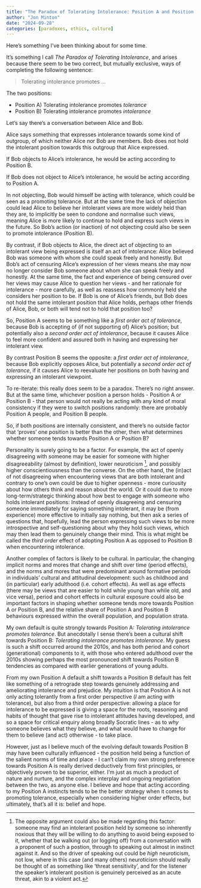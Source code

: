 ```yaml
---
title: "The Paradox of Tolerating Intolerance: Position A and Position B"
author: "Jon Minton"
date: "2024-09-28"
categories: [paradoxes, ethics, culture]
---
```


Here's something I've been thinking about for some time. 

It's something I call *The Paradox of Tolerating Intolerance*, and arises because there seem to be two correct, but mutually exclusive, ways of completing the following sentence: 

> Tolerating intolerance promotes ... 

The two positions: 

- Position A) Tolerating intolerance promotes *tolerance*
- Position B) Tolerating intolerance promotes *intolerance*

Let's say there's a conversation between Alice and Bob. 

Alice says something that expresses intolerance towards some kind of outgroup, of which neither Alice nor Bob are members. Bob does not hold the intolerant position towards this outgroup that Alice expressed. 

If Bob objects to Alice's intolerance, he would be acting according to Position B. 

If Bob does not object to Alice's intolerance, he would be acting according to Position A. 

In not objecting, Bob would himself be acting with tolerance, which could be seen as a promoting tolerance. But at the same time the lack of objection could lead Alice to believe her intolerant views are more widely held than they are, to implicitly be seen to condone and normalise such views, meaning Alice is more likely to continue to hold and express such views in the future. So Bob's action (or inaction) of not objecting could also be seen to promote intolerance (Position B). 

By contrast, if Bob objects to Alice, the direct act of objecting to an intolerant view being expressed is itself an act of intolerance: Alice believed Bob was someone with whom she could speak freely and honestly. But Bob's act of censuring Alice's expression of her views means she may now no longer consider Bob someone about whom she can speak freely and honestly. At the same time, the fact and experience of being censured over her views may cause Alice to question her views - and her rationale for intolerance - more carefully, as well as reassess how commonly held she considers her position to be. If Bob is one of Alice's friends, but Bob does not hold the same intolerant position that Alice holds, perhaps other friends of Alice, Bob, or both will tend not to hold that position too? 

So, Position A seems to be something like a *first order act of tolerance*, because Bob is accepting of (if not supporting of) Alice's position; but potentially also a *second order act of intolerance*, because it causes Alice to feel more confident and assured both in having and expressing her intolerant view. 

By contrast Position B seems the opposite: a *first order act of intolerance*, because Bob explicitly opposes Alice, but potentially a *second order act of tolerance*, if it causes Alice to reevaluate her positions on both having and expressing an intolerant viewpoint. 


To re-iterate: this really does seem to be a paradox. There's no right answer. But at the same time, whichever position a person holds - Position A or Position B - that person would not really be acting with any kind of moral consistency if they were to switch positions randomly: there are probably Position A people, and Position B people. 

So, if both positions are internally consistent, and there's no outside factor that 'proves' one position is better than the other, then what determines whether someone tends towards Position A or Position B? 

Personality is surely going to be a factor. For example, the act of openly disagreeing with someone may be easier for someone with higher disagreeability (almost by definition), lower neuroticism [^1], and possibly higher conscientiousness than the converse. On the other hand, the (in)act of not disagreeing when encountering views that are both intolerant and contrary to one's own could be due to higher openness - more curiousity about how others think and reason about the world. Or it could due to more long-term/strategic thinking about how best to engage with someone who holds intolerant positions: Instead of openly disagreeing and censuring someone immediately for saying something intolerant, it may be (from experience) more effective to initially say nothing, but then ask a series of questions that, hopefully, lead the person expressing such views to be more introspective and self-questioning about why they hold such views, which may then lead them to genuinely change their mind. This is what might be called the *third order* effect of adopting Position A as opposed to Position B when encountering intolerance. 

[^1]: The opposite argument could also be made regarding this factor: someone may find an intolerant position held by someone so inherently noxious that they will be willing to do anything to avoid being exposed to it, whether that be walking out (or logging off) from a conversation with a proponent of such a postion, through to speaking out almost in instinct against it. And so the driver of speaking out could be *high* neuroticism, not low, where in this case (and many others) neuroticism should really be thought of as something like 'threat sensitivity', and for the listener the speaker's intolerant position is genuinely perceived as an acute threat, akin to a violent act.

Another complex of factors is likely to be cultural. In particular, the changing implicit norms and mores that change and shift over time (period effects), and the norms and mores that were predominant around formative periods in individuals' cultural and attitudinal development: such as childhood and (in particular) early adulthood (i.e. cohort effects). As well as age effects (there may be views that are easier to hold while young than while old, and vice versa), period and cohort effects in cultural exposure could also be important factors in shaping whether someone tends more towards Position A or Position B, and the relative share of Position A and Position B behaviours expressed within the overall population, and population strata. 

My own default is quite strongly towards Position A: *Tolerating intolerance promotes tolerance*. But anecdotally I sense there's been a cultural shift towards Position B: *Tolerating intolerance promotes intolerance*. My guess is such a shift occurred around the 2010s, and has both period and cohort (generational) components to it, with those who entered adulthood over the 2010s showing perhaps the most pronounced shift towards Position B tendencies as compared with earlier generations of young adults. 

From my own Position A default a shift towards a Position B default has felt like something of a retrograde step towards genuinely addressing and ameliorating intolerance and prejudice. My intuition is that Position A is not only acting tolerantly from a first order perspective (*I* am acting with tolerance), but also from a third order perspective: allowing a place for intolerance to be expressed is giving a space for the roots, reasoning and habits of thought that gave rise to intolerant attitudes having developed, and so a space for critical enquiry along broadly Socratic lines - as to *why* someone believes what they believe, and what would have to change for them to believe (and act) otherwise - to take place. 

However, just as I believe much of the evolving default towards Position B may have been culturally influenced - the position held being a function of the salient norms of time and place - I can't claim my own strong preference towards Position A is really derived deductively from first principles, or objectively proven to be superior, either. I'm just as much a product of nature and nurture, and the complex interplay and ongoing negotiation between the two, as anyone else. I believe and hope that acting according to my Position A instincts tends to be the better strategy when it comes to promoting tolerance, especially when considering higher order effects, but ultimately, that's all it is: belief and hope. 
